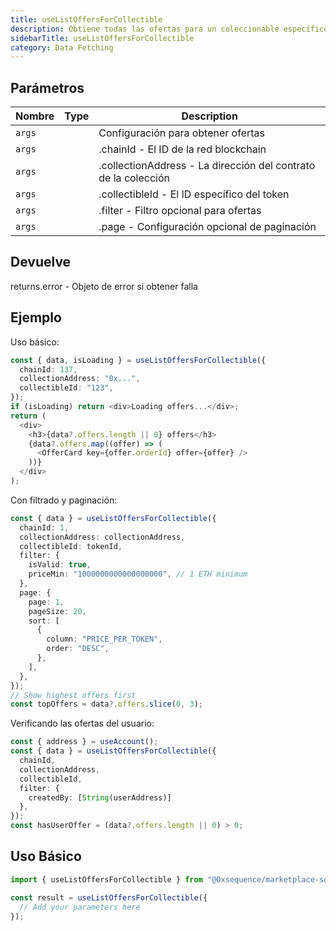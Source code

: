 ```yaml
---
title: useListOffersForCollectible
description: Obtiene todas las ofertas para un coleccionable específico. Este hook recupera una lista de ofertas activas realizadas sobre un coleccionable, incluyendo detalles como precio, expiración e información del creador. Los resultados pueden filtrarse y paginarse según sea necesario.
sidebarTitle: useListOffersForCollectible
category: Data Fetching
---
```


## Parámetros

| Nombre | Type | Description                                                    |
| ------ | ---- | -------------------------------------------------------------- |
| `args` |      | Configuración para obtener ofertas                             |
| `args` |      | .chainId - El ID de la red blockchain                          |
| `args` |      | .collectionAddress - La dirección del contrato de la colección |
| `args` |      | .collectibleId - El ID específico del token                    |
| `args` |      | .filter - Filtro opcional para ofertas                         |
| `args` |      | .page - Configuración opcional de paginación                   |

## Devuelve
returns.error - Objeto de error si obtener falla

## Ejemplo
Uso básico:

```typescript
const { data, isLoading } = useListOffersForCollectible({
  chainId: 137,
  collectionAddress: "0x...",
  collectibleId: "123",
});
if (isLoading) return <div>Loading offers...</div>;
return (
  <div>
    <h3>{data?.offers.length || 0} offers</h3>
    {data?.offers.map((offer) => (
      <OfferCard key={offer.orderId} offer={offer} />
    ))}
  </div>
);
```

Con filtrado y paginación:

```typescript
const { data } = useListOffersForCollectible({
  chainId: 1,
  collectionAddress: collectionAddress,
  collectibleId: tokenId,
  filter: {
    isValid: true,
    priceMin: "1000000000000000000", // 1 ETH minimum
  },
  page: {
    page: 1,
    pageSize: 20,
    sort: [
      {
        column: "PRICE_PER_TOKEN",
        order: "DESC",
      },
    ],
  },
});
// Show highest offers first
const topOffers = data?.offers.slice(0, 3);
```

Verificando las ofertas del usuario:

```typescript
const { address } = useAccount();
const { data } = useListOffersForCollectible({
  chainId,
  collectionAddress,
  collectibleId,
  filter: {
    createdBy: [String(userAddress)]
  },
});
const hasUserOffer = (data?.offers.length || 0) > 0;
```

## Uso Básico

```typescript
import { useListOffersForCollectible } from "@0xsequence/marketplace-sdk/react/hooks";

const result = useListOffersForCollectible({
  // Add your parameters here
});
```